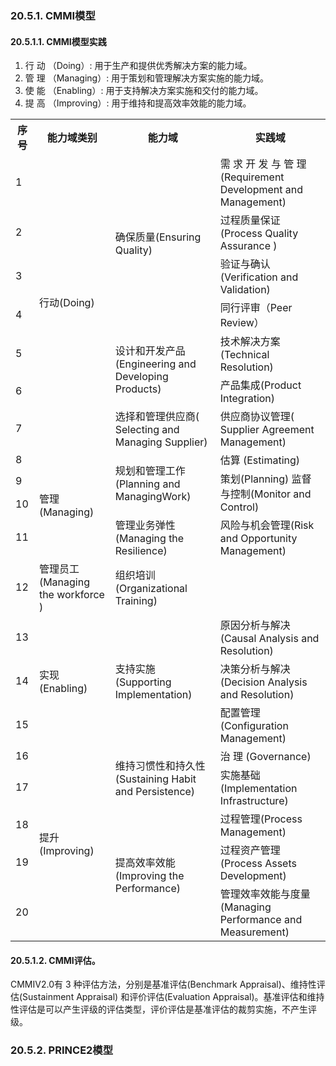 
### 20.5.1. CMMI模型

#### 20.5.1.1. CMMI模型实践
1. 行 动 （Doing）: 用于生产和提供优秀解决方案的能力域。
2. 管 理 （Managing）: 用于策划和管理解决方案实施的能力域。
3. 使 能 （Enabling）: 用于支持解决方案实施和交付的能力域。
4. 提 高 （Improving）: 用于维持和提高效率效能的能力域。


<table>
<tr>
    <th><div style={{width:"40px"}}>序号</div> </th> 
    <th><div style={{width:"80px"}}>能力域类别</div></th> 
    <th><div style={{width:"100px"}}>能力域</div></th> 
    <th><div style={{width:"120px"}}>实践域</div></th> 
</tr>

<tr>
    <td>1</td>  
    <td rowspan="7">行动(Doing)</td>    
    <td rowspan="4" >确保质量(Ensuring Quality)</td>  
    <td >需 求 开 发 与 管 理 (Requirement Development and Management)</td>  
</tr>
<tr>
    <td >2</td>  
    <td >过程质量保证(Process Quality Assurance )</td>  
</tr>
<tr>
    <td >3</td>  
    <td >验证与确认(Verification and Validation)</td>
</tr>  
<tr>
    <td >4</td>  
    <td >同行评审（Peer Review）</td>
</tr>  
<tr>
    <td >5</td>  
    <td rowspan="2" >设计和开发产品(Engineering and Developing Products)</td>  
    <td >技术解决方案(Technical Resolution)
</td>
</tr>  
<tr>
    <td >6</td>  
    <td >产品集成(Product Integration)</td>
</tr>  
<tr>
    <td >7</td>  
    <td >选择和管理供应商( Selecting and Managing Supplier)</td>
    <td >供应商协议管理( Supplier Agreement Management)</td>
</tr>  
<tr>
    <td >8</td>  
    <td rowspan="4">管理(Managing)</td>    
    <td rowspan="3">规划和管理工作(Planning and ManagingWork)</td>   
    <td >估算 (Estimating)</td>
</tr>  
<tr>
    <td >9</td>  
    <td  rowspan="2">策划(Planning)  
        监督与控制(Monitor and Control)
    </td>
</tr>  
<tr>
    <td >10</td>  
</tr>  
<tr>
    <td >11</td>  
    <td >管理业务弹性(Managing the Resilience)</td>
    <td >风险与机会管理(Risk and Opportunity Management)</td>
</tr>  
<tr>
    <td >12</td>  
    <td >管理员工(Managing the workforce )</td>
    <td >组织培训(Organizational Training)</td>
</tr>  
<tr>
    <td >13</td>  
    <td rowspan="3">实现(Enabling)</td>  
    <td rowspan="3">支持实施(Supporting Implementation)</td>  
    <td >原因分析与解决(Causal Analysis and Resolution)</td>  
</tr>  
<tr>
    <td >14</td>  
    <td >决策分析与解决(Decision Analysis and Resolution)</td>
</tr>  
<tr>
    <td >15</td>  
    <td >配置管理(Configuration Management)</td>
</tr>  
<tr>
    <td >16</td>  
    <td rowspan="5">提升(Improving)</td>
    <td rowspan="2">维持习惯性和持久性(Sustaining Habit and Persistence)</td>
    <td >治 理 (Governance)</td>
</tr>  
<tr>
    <td >17</td>  
    <td >实施基础(Implementation Infrastructure)</td>
</tr>  
<tr>
    <td >18</td>  
    <td rowspan="3">提高效率效能(Improving the Performance)</td>
    <td >过程管理(Process Management)</td>
</tr>  
<tr>
    <td >19</td>  
    <td >过程资产管理(Process Assets Development)</td>
</tr>  
<tr>
    <td >20</td>  
    <td >管理效率效能与度量(Managing Performance and Measurement)</td>
</tr>  
</table>


#### 20.5.1.2.  CMMI评估。
CMMIV2.0有 3 种评估方法，分别是基准评估(Benchmark Appraisal)、维持性评估(Sustainment Appraisal) 和评价评估(Evaluation Appraisal)。基准评估和维持性评估是可以产生评级的评估类型，评价评估是基准评估的裁剪实施，不产生评级。

### 20.5.2. PRINCE2模型

